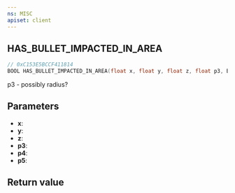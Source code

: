 ```yaml
---
ns: MISC
apiset: client
---
```

## HAS_BULLET_IMPACTED_IN_AREA

```c
// 0xC153E5BCCF411814
BOOL HAS_BULLET_IMPACTED_IN_AREA(float x, float y, float z, float p3, BOOL p4, BOOL p5);
```

p3 - possibly radius?

## Parameters
* **x**:
* **y**:
* **z**:
* **p3**:
* **p4**:
* **p5**:

## Return value